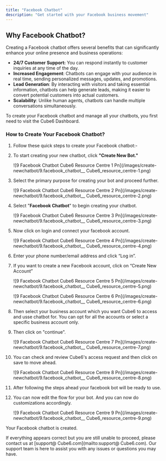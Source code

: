 ```yaml
---
title: "Facebook Chatbot"
description: "Get started with your Facebook business movement"
---
```


## **Why Facebook Chatbot?**

Creating a Facebook chatbot offers several benefits that can significantly enhance your online presence and business operations:

- **24/7 Customer Support:** You can respond instantly to customer inquiries at any time of the day.
- **Increased Engagement**: Chatbots can engage with your audience in real time, sending personalized messages, updates, and promotions.
- **Lead Generation**: By interacting with visitors and taking essential information, chatbots can help generate leads, making it easier to convert potential customers into actual customers.
- **Scalability**: Unlike human agents, chatbots can handle multiple conversations simultaneously.

To create your Facebook chatbot and manage all your chatbots, you first need to visit the  Cube6 Dashboard.

### **How to Create Your Facebook Chatbot?**

 1. Follow these quick steps to create your Facebook chatbot:-
 2. To start creating your new chatbot, click **"Create New Bot."**

    ![9 Facebook Chatbot  Cube6 Resource Centre 1 Pn](/images/create-newchatbot/9.facebook_chatbot__ Cube6_resource_centre-1.png)
 3. Select the primary purpose for creating your bot and proceed further.

    ![9 Facebook Chatbot  Cube6 Resource Centre 2 Pn](/images/create-newchatbot/9.facebook_chatbot__ Cube6_resource_centre-2.png)
 4. Select "**Facebook Chatbot**" to begin creating your chatbot.

    ![9 Facebook Chatbot  Cube6 Resource Centre 3 Pn](/images/create-newchatbot/9.facebook_chatbot__ Cube6_resource_centre-3.png)
 5. Now click on login and connect your facebook account.

    ![9 Facebook Chatbot  Cube6 Resource Centre 4 Pn](/images/create-newchatbot/9.facebook_chatbot__ Cube6_resource_centre-4.png)
 6. Enter your phone number/email address and click “Log in”.
 7. If you want to create a new Facebook account, click on “Create New Account”

    ![9 Facebook Chatbot  Cube6 Resource Centre 5 Pn](/images/create-newchatbot/9.facebook_chatbot__ Cube6_resource_centre-5.png)

    ![9 Facebook Chatbot  Cube6 Resource Centre 6 Pn](/images/create-newchatbot/9.facebook_chatbot__ Cube6_resource_centre-6.png)
 8. Then select your business account which you want  Cube6 to access and usse chatbot for. You can opt for all the accounts or select a specific business account only.
 9. Then click on "continue".

    ![9 Facebook Chatbot  Cube6 Resource Centre 7 Pn](/images/create-newchatbot/9.facebook_chatbot__ Cube6_resource_centre-7.png)
10. You can check and review  Cube6's access request and then click on save to move ahead.

    ![9 Facebook Chatbot  Cube6 Resource Centre 8 Pn](/images/create-newchatbot/9.facebook_chatbot__ Cube6_resource_centre-8.png)
11. After following the steps ahead your facebook bot will be ready to use.
12. You can now edit the flow for your bot. And you can now do customizations accordingly.

    ![9 Facebook Chatbot  Cube6 Resource Centre 9 Pn](/images/create-newchatbot/9.facebook_chatbot__ Cube6_resource_centre-9.png)

Your Facebook chatbot is created.

If everything appears correct but you are still unable to proceed, please contact us at [support@ Cube6.com](mailto:support@ Cube6.com). Our support team is here to assist you with any issues or questions you may have.